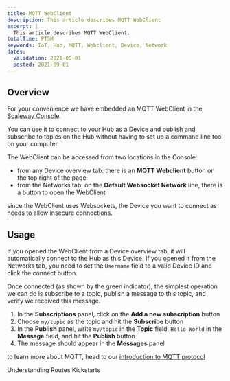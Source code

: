 ```yaml
---
title: MQTT WebClient
description: This article describes MQTT WebClient
excerpt: |
  This article describes MQTT WebClient.
totalTime: PT5M
keywords: IoT, Hub, MQTT, Webclient, Device, Network
dates:
  validation: 2021-09-01
  posted: 2021-09-01
---
```

## Overview

For your convenience we have embedded an MQTT WebClient in the [Scaleway Console](https://console.scaleway.com/iot-hub/hubs).

You can use it to connect to your Hub as a Device and publish and subscribe to topics on the Hub without having to set up a command line tool on your computer.

The WebClient can be accessed from two locations in the Console:
- from any Device overview tab: there is an **MQTT Webclient** button on the top right of the page
- from the Networks tab: on the **Default Websocket Network** line, there is a button to open the WebClient

<Message type="requirement">

since the WebClient uses Websockets, the Device you want to connect as needs to allow insecure connections.

</Message>

## Usage

If you opened the WebClient from a Device overview tab, it will automatically connect to the Hub as this Device. If you opened it from the Networks tab, you need to set the `Username` field to a valid Device ID and click the connect button.

Once connected (as shown by the green indicator), the simplest operation we can do is subscribe to a topic, publish a message to this topic, and verify we received this message.

1. In the **Subscriptions** panel, click on the **Add a new subscription** button
2. Choose `my/topic` as the topic and hit the **Subscribe** button
3. In the **Publish** panel, write `my/topic` in the **Topic** field, `Hello World` in the **Message** field, and hit the **Publish** button
4. The message should appear in the **Messages** panel

<Lightbox src="assets/scaleway-iothub-webclient.png" size="large" alt=""/>

<Message type="note">

to learn more about MQTT, head to our [introduction to MQTT protocol](https://blog.scaleway.com/introduction-to-mqtt-protocol/)

</Message>

<Navigation title="See Also">
  <PreviousButton to="/iot/iot-hub/reference-content/routes/">Understanding Routes</PreviousButton>
  <NextButton to="/iot/iot-hub/reference-content/kickstarts/">Kickstarts</NextButton>
</Navigation>
